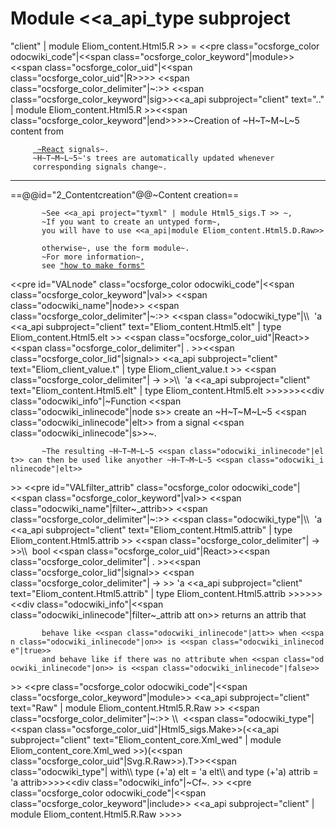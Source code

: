 =Module <<a_api_type subproject="client" | module Eliom_content.Html5.R >> =
<<pre class="ocsforge_color odocwiki_code"|<<span class="ocsforge_color_keyword"|module>> <<span class="ocsforge_color_uid"|<<span class="ocsforge_color_uid"|R>>>> <<span class="ocsforge_color_delimiter"|~:>> <<span class="ocsforge_color_keyword"|sig>><<a_api subproject="client" text=".." | module Eliom_content.Html5.R >><<span class="ocsforge_color_keyword"|end>>>>~Creation of ~H~T~M~L~5 content from
      [[http://erratique.ch/software/react| ~React]] signals~.
      ~H~T~M~L~5~'s trees are automatically updated whenever
      corresponding signals change~.

----


==@@id="2_Contentcreation"@@~Content creation==

        ~See <<a_api project="tyxml" | module Html5_sigs.T >> ~,
        ~If you want to create an untyped form~,
        you will have to use <<a_api|module Eliom_content.Html5.D.Raw>> 
        otherwise~, use the form module~.
        ~For more information~,
        see [[http://ocsigen.org/howto/forms/|"how to make forms"]]
<<pre id="VALnode" class="ocsforge_color odocwiki_code"|<<span class="ocsforge_color_keyword"|val>> <<span class="odocwiki_name"|node>> <<span class="ocsforge_color_delimiter"|~:>> <<span class="odocwiki_type"|\\  'a <<a_api subproject="client" text="Eliom_content.Html5.elt" | type Eliom_content.Html5.elt >> <<span class="ocsforge_color_uid"|React>><<span class="ocsforge_color_delimiter"| . >><<span class="ocsforge_color_lid"|signal>> <<a_api subproject="client" text="Eliom_client_value.t" | type Eliom_client_value.t >> <<span class="ocsforge_color_delimiter"| -> >>\\  'a <<a_api subproject="client" text="Eliom_content.Html5.elt" | type Eliom_content.Html5.elt >>>>>><<div class="odocwiki_info"|~Function <<span class="odocwiki_inlinecode"|node s>> create an ~H~T~M~L~5 <<span class="odocwiki_inlinecode"|elt>> from a signal <<span class="odocwiki_inlinecode"|s>>~.
        ~The resulting ~H~T~M~L~5 <<span class="odocwiki_inlinecode"|elt>> can then be used like anyother ~H~T~M~L~5 <<span class="odocwiki_inlinecode"|elt>>
>>
<<pre id="VALfilter_attrib" class="ocsforge_color odocwiki_code"|<<span class="ocsforge_color_keyword"|val>> <<span class="odocwiki_name"|filter~_attrib>> <<span class="ocsforge_color_delimiter"|~:>> <<span class="odocwiki_type"|\\  'a <<a_api subproject="client" text="Eliom_content.Html5.attrib" | type Eliom_content.Html5.attrib >> <<span class="ocsforge_color_delimiter"| -> >>\\  bool <<span class="ocsforge_color_uid"|React>><<span class="ocsforge_color_delimiter"| . >><<span class="ocsforge_color_lid"|signal>> <<span class="ocsforge_color_delimiter"| -> >> 'a <<a_api subproject="client" text="Eliom_content.Html5.attrib" | type Eliom_content.Html5.attrib >>>>>><<div class="odocwiki_info"|<<span class="odocwiki_inlinecode"|filter~_attrib att on>> returns an attrib that
        behave like <<span class="odocwiki_inlinecode"|att>> when <<span class="odocwiki_inlinecode"|on>> is <<span class="odocwiki_inlinecode"|true>>
        and behave like if there was no attribute when <<span class="odocwiki_inlinecode"|on>> is <<span class="odocwiki_inlinecode"|false>>
>>
<<pre class="ocsforge_color odocwiki_code"|<<span class="ocsforge_color_keyword"|module>> <<a_api subproject="client" text="Raw" | module Eliom_content.Html5.R.Raw >> <<span class="ocsforge_color_delimiter"|~:>> \\  <<span class="odocwiki_type"|<<span class="ocsforge_color_uid"|Html5_sigs.Make>>(<<a_api subproject="client" text="Eliom_content_core.Xml_wed" | module Eliom_content_core.Xml_wed >>)(<<span class="ocsforge_color_uid"|Svg.R.Raw>>).T>><<span class="odocwiki_type"|  with\\            type (+'a) elt = 'a elt\\          and type (+'a) attrib = 'a attrib>>>><<div class="odocwiki_info"|~Cf~.
>>
<<pre class="ocsforge_color odocwiki_code"|<<span class="ocsforge_color_keyword"|include>> <<a_api subproject="client" | module Eliom_content.Html5.R.Raw >>>>
